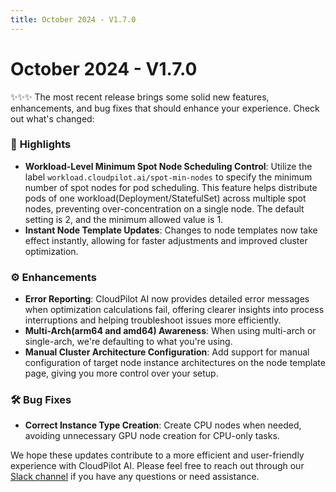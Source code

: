 ```yaml
---
title: October 2024 - V1.7.0
---
```


# October 2024 - V1.7.0

✨✨✨ The most recent release brings some solid new features, enhancements, and bug fixes that should enhance your experience. Check out what's changed:

### 🚀 **Highlights**
- **Workload-Level Minimum Spot Node Scheduling Control**: Utilize the label `workload.cloudpilot.ai/spot-min-nodes` to specify the minimum number of spot nodes for pod scheduling. This feature helps distribute pods of one workload(Deployment/StatefulSet) across multiple spot nodes, preventing over-concentration on a single node. The default setting is 2, and the minimum allowed value is 1.
- **Instant Node Template Updates**: Changes to node templates now take effect instantly, allowing for faster adjustments and improved cluster optimization.

### ⚙️ Enhancements
- **Error Reporting**: CloudPilot AI now provides detailed error messages when optimization calculations fail, offering clearer insights into process interruptions and helping troubleshoot issues more efficiently.
- **Multi-Arch(arm64 and amd64) Awareness**: When using multi-arch or single-arch, we're defaulting to what you're using.
- **Manual Cluster Architecture Configuration**: Add support for manual configuration of target node instance architectures on the node template page, giving you more control over your setup.

### 🛠️ Bug Fixes
- **Correct Instance Type Creation**: Create CPU nodes when needed, avoiding unnecessary GPU node creation for CPU-only tasks.

We hope these updates contribute to a more efficient and user-friendly experience with CloudPilot AI. Please feel free to reach out through our [Slack channel](https://join.slack.com/t/cloudpilotai/shared_invite/zt-36q9wpyol-N2X3izL~HZcf1_QSko6~6Q) if you have any questions or need assistance.
